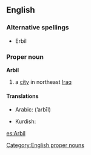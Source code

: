 ==English==
{{wikipedia}}

===Alternative spellings===
* Erbil

===Proper noun===
'''Arbil'''

# a [[city]] in northeast [[Iraq]]

====Translations====
{{trans-top}}
* Arabic: {{Arab|[[اربيل]]}} (’arbīl)
{{trans-mid}}
* Kurdish: {{ku-Arab|[[هه‌ولێر]]}}
{{trans-bottom}}

[[Category:English proper nouns]]

[[es:Arbil]]